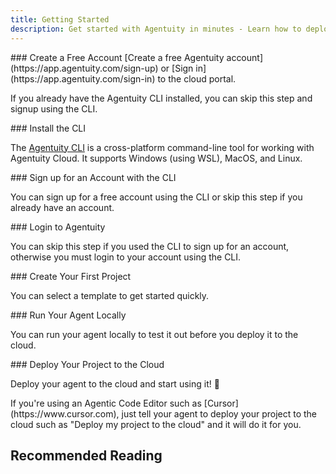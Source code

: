 ```yaml
---
title: Getting Started
description: Get started with Agentuity in minutes - Learn how to deploy AI agents to the cloud with our step-by-step guide
---
```



<Script
	id="howto-schema"
	type="application/ld+json"
	strategy="afterInteractive"
>
	{`
	{
		"@context": "https://schema.org",
		"@type": "HowTo",
		"name": "How to Get Started with Agentuity - Deploy AI Agents to the Cloud",
		"description": "Complete step-by-step guide to get started with Agentuity, from creating an account to deploying your first AI agent to the cloud in minutes.",
		"image": "https://www.agentuity.dev/og-image.png",
		"totalTime": "PT10M",
		"estimatedCost": {
			"@type": "MonetaryAmount",
			"currency": "USD",
			"value": "0"
		},
		"supply": [
			{
				"@type": "HowToSupply",
				"name": "Computer with internet connection"
			},
			{
				"@type": "HowToSupply", 
				"name": "Terminal or command line access"
			}
		],
		"tool": [
			{
				"@type": "HowToTool",
				"name": "Agentuity CLI",
				"url": "https://agentuity.dev/CLI/installation"
			}
		],
		"step": [
			{
				"@type": "HowToStep",
				"position": 1,
				"name": "Create a Free Account",
				"text": "Create a free Agentuity account or sign in to the cloud portal. You can also signup using the CLI if you prefer.",
				"url": "https://app.agentuity.com/sign-up",
				"image": "https://www.agentuity.dev/og-image.png"
			},
			{
				"@type": "HowToStep",
				"position": 2,
				"name": "Install the CLI",
				"text": "Install the Agentuity CLI, a cross-platform command-line tool for working with Agentuity Cloud. It supports Windows (using WSL), MacOS, and Linux.",
				"url": "https://agentuity.dev/CLI/installation",
				"image": "https://www.agentuity.dev/og-image.png"
			},
			{
				"@type": "HowToStep",
				"position": 3,
				"name": "Sign up for an Account with the CLI",
				"text": "You can sign up for a free account using the CLI or skip this step if you already have an account.",
				"url": "https://agentuity.dev/CLI/auth",
				"image": "https://www.agentuity.dev/og-image.png"
			},
			{
				"@type": "HowToStep",
				"position": 4,
				"name": "Login to Agentuity",
				"text": "You can skip this step if you used the CLI to sign up for an account, otherwise you must login to your account using the CLI.",
				"url": "https://agentuity.dev/CLI/auth",
				"image": "https://www.agentuity.dev/og-image.png"
			},
			{
				"@type": "HowToStep",
				"position": 5,
				"name": "Create Your First Project",
				"text": "You can select a template to get started quickly with pre-built agent examples.",
				"url": "https://agentuity.dev/CLI/project",
				"image": "https://www.agentuity.dev/og-image.png"
			},
			{
				"@type": "HowToStep",
				"position": 6,
				"name": "Run Your Agent Locally",
				"text": "You can run your agent locally to test it out before you deploy it to the cloud.",
				"url": "https://agentuity.dev/CLI/dev",
				"image": "https://www.agentuity.dev/og-image.png"
			},
			{
				"@type": "HowToStep",
				"position": 7,
				"name": "Deploy Your Project to the Cloud",
				"text": "Deploy your agent to the cloud and start using it! The deployment process is automated and takes just a few minutes.",
				"url": "https://agentuity.dev/CLI/cloud",
				"image": "https://www.agentuity.dev/og-image.png"
			}
		],
		"about": [
			{
				"@type": "Thing",
				"name": "AI Agents",
				"description": "Autonomous artificial intelligence systems"
			},
			{
				"@type": "Thing",
				"name": "Cloud Deployment",
				"description": "Deploying applications to cloud infrastructure"
			}
		]
	}
	`}
</Script>

<Steps>
<Step>
### Create a Free Account
[Create a free Agentuity account](https://app.agentuity.com/sign-up) or [Sign in](https://app.agentuity.com/sign-in) to the cloud portal.

If you already have the Agentuity CLI installed, you can skip this step and signup using the CLI.
</Step>

<Step>
### Install the CLI

The [Agentuity CLI](/CLI/installation) is a cross-platform command-line tool for working with Agentuity Cloud. It supports Windows (using WSL), MacOS, and Linux.

<CLICommand command="curl -fsS https://agentuity.sh | sh" />
</Step>

<Step>
### Sign up for an Account with the CLI

You can sign up for a free account using the CLI or skip this step if you already have an account.

<CLICommand command="agentuity auth signup" />
</Step>

<Step>
### Login to Agentuity

You can skip this step if you used the CLI to sign up for an account, otherwise you must login to your account using the CLI.

<CLICommand command="agentuity login" />
</Step>

<Step>
### Create Your First Project

You can select a template to get started quickly.

<CLICommand command="agentuity create" />
</Step>

<Step>
### Run Your Agent Locally

You can run your agent locally to test it out before you deploy it to the cloud.

<CLICommand command="agentuity dev" />
</Step>

<Step>
### Deploy Your Project to the Cloud

Deploy your agent to the cloud and start using it! 🚀

<CLICommand command="agentuity deploy" />

<Callout type="info">
If you're using an Agentic Code Editor such as [Cursor](https://www.cursor.com), just tell your agent to deploy your project to the cloud such as "Deploy my project to the cloud" and it will do it for you.
</Callout>

</Step>

</Steps>

## Recommended Reading

<Cards>
  <Card
    title="Guides"
    href="/Guides/what-is-an-agent"
    description="Advanced guides for using Agentuity."
  />
  <Card
    title="Cloud Console"
    href="/Cloud/"
    description="Learn about the Agentuity Console capabilities."
  />
  <Card
    title="Command Line Interface"
    href="/CLI/installation"
    description="Reference for using Agentuity from the terminal."
  />
  <Card
    title="Examples & Tutorials"
    href="/Examples/"
    description="Explore sample projects, step-by-step tutorials, and implementation guides."
  />
  <Card
    title="SDKs & Integration"
    href="/SDKs"
    description="Integrate Agentuity Cloud into your applications using our SDKs and APIs."
  />
  <Card
    title="Changelogs"
    href="/Changelog"
    description="Changelogs for the Agentuity SDKs and CLI."
  />
</Cards>

